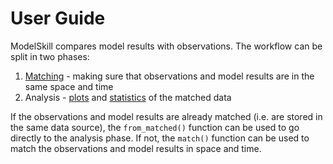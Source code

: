 # User Guide

ModelSkill compares model results with observations. The workflow can be split in two phases:

1. [Matching](matching.md) - making sure that observations and model results are in the same space and time
2. Analysis - [plots](plotting.qmd) and [statistics](skill.md) of the matched data

If the observations and model results are already matched (i.e. are stored in the same data source), 
the `from_matched()` function can be used to go directly to the analysis phase. 
If not, the `match()` function can be used to match the observations and model results in space and time.
